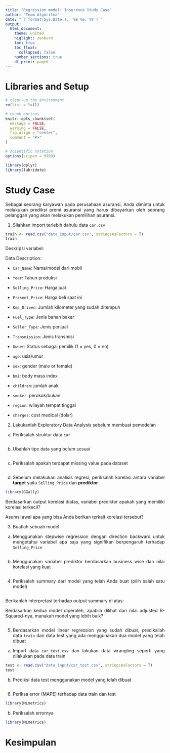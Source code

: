 ```yaml
---
title: "Regression model: Insurance Study Case"
author: "Team Algoritma"
date: "`r format(Sys.Date(), '%B %e, %Y')`"
output: 
  html_document:
    theme: united
    higlight: zenburn
    toc: true
    toc_float:
      collapsed: false
    number_sections: true
    df_print: paged
---
```


<style>
body {
text-align: justify}
</style>

# Libraries and Setup

```r
# clear-up the environment
rm(list = ls())

# chunk options
knitr::opts_chunk$set(
  message = FALSE,
  warning = FALSE,
  fig.align = "center",
  comment = "#>"
)

# scientific notation
options(scipen = 9999)
```

```r
library(dplyr)
library(lubridate)
```

# Study Case

Sebagai seorang karyawan pada perusahaan asuransi, Anda diminta untuk melakukan prediksi premi asuransi yang harus dibayarkan oleh seorang pelanggan yang akan melakukan pemilihan asuransi. 

1. Silahkan import terlebih dahulu data `car.csv` 
```r
train <- read.csv("data_input/car.csv", stringsAsFactors = T)
train
```

Deskripsi variabel: 

Data Description:

- `Car_Name`: Nama/model dari mobil
- `Year`: Tahun produksi
- `Selling_Price`: Harga jual
- `Present_Price`: Harga beli saat ini
- `Kms_Driven`: Jumlah kilometer yang sudah ditempuh
- `Fuel_Type`: Jenis bahan bakar
- `Seller_Type`: Jenis penjual
- `Transmission`: Jenis transmisi
- `Owner`: Status sebagai pemilik (1 = yes, 0 = no)

- `age`: usia/umur
- `sex`: gender (male or female)  
- `bmi`: body mass index  
- `children`: jumlah anak  
- `smoker`: perokok/bukan
- `region`: wilayah tempat tinggal  
- `charges`: cost medical (dolar)  

2. Lakukanlah Exploratory Data Analysis sebelum membuat pemodelan

a. Periksalah struktur data `car`
```r

```

b. Ubahlah tipe data yang belum sesuai
```r

```

c. Periksalah apakah terdapat missing value pada dataset
```r

```

d. Sebelum melakukan analisis regresi, periksalah korelasi antara variabel **target** yaitu `Selling_Price` dan **prediktor** 

```r
library(GGally)

```

Berdasarkan output korelasi diatas, variabel prediktor apakah yang memiliki korelasi terkecil?  

Asumsi awal apa yang bisa Anda berikan terkait korelasi tersebut? 


3. Buatlah sebuah model 

a. Menggunakan stepwise regression dengan direction backward untuk mengetahui variabel apa saja yang signifikan berpengaruh terhadap `Selling_Price`


```r

```


b. Menggunakan variabel prediktor berdasarkan business wise dan nilai korelasi yang kuat
```r

```

4. Periksalah summary dari model yang telah Anda buat (pilih salah satu model)
```r

```

Berikanlah interpretasi terhadap output summary di atas:


Berdasarkan kedua model diperoleh, apabila dilihat dari nilai adjusted R-Squared-nya, manakah model yang lebih baik?
```r

```

5. Berdasarkan model linear regression yang sudah dibuat, prediksilah data `train` dan data test yang ada menggunakan dua model yang telah dibuat

a. Import data `car_test.csv` dan lakukan data wrangling seperti yang dilakukan pada data train

```r
test <- read.csv("data_input/car_test.csv", stringsAsFactors = T)
test
```
b. Prediksi data test menggunakan model yang telah dibuat

```r

```

6. Periksa error (MAPE) terhadap data train dan test

```r
library(MLmetrics)

```


b. Periksalah errornya
```r
library(MLmetrics)

```

# Kesimpulan

